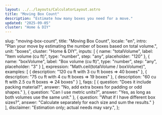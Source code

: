 ```yaml
---
layout: ../../layouts/CalculatorLayout.astro
title: "Moving Box Count"
description: "Estimate how many boxes you need for a move."
updated: "2025-09-05"
cluster: "Home & DIY"
---
```


  slug: "moving-box-count",
  title: "Moving Box Count",
  locale: "en",
  intro: "Plan your move by estimating the number of boxes based on total volume.",
  unit: "boxes",
  cluster: "Home & DIY",
  inputs: [
    { name: "totalVolume", label: "Item volume (cu ft)", type: "number", step: "any", placeholder: "120" },
    { name: "boxVolume", label: "Box volume (cu ft)", type: "number", step: "any", placeholder: "3" }
  ],
  expression: "Math.ceil(totalVolume / boxVolume)",
  examples: [
    { description: "120 cu ft with 3 cu ft boxes ⇒ 40 boxes" },
    { description: "75 cu ft with 4 cu ft boxes ⇒ 19 boxes" },
    { description: "60 cu ft with 2.5 cu ft boxes ⇒ 24 boxes" }
  ],
  faqs: [
    { question: "Does it include packing material?", answer: "No, add extra boxes for padding or odd shapes." },
    { question: "Can I use metric units?", answer: "Yes, as long as both volumes use the same unit." },
    { question: "What if I have different box sizes?", answer: "Calculate separately for each size and sum the results." }
  ],
  disclaimer: "Estimation only; actual needs may vary.",
};

<Calculator schema={schema} />
